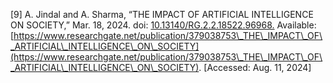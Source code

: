 \[9\]	A. Jindal and A. Sharma, “THE IMPACT OF ARTIFICIAL INTELLIGENCE ON SOCIETY,” Mar. 18, 2024\. doi: [10.13140/RG.2.2.18522.96968.](http://dx.doi.org/10.13140/RG.2.2.18522.96968.) Available: [https://www.researchgate.net/publication/379038753\_THE\_IMPACT\_OF\_ARTIFICIAL\_INTELLIGENCE\_ON\_SOCIETY](https://www.researchgate.net/publication/379038753\_THE\_IMPACT\_OF\_ARTIFICIAL\_INTELLIGENCE\_ON\_SOCIETY). \[Accessed: Aug. 11, 2024\]